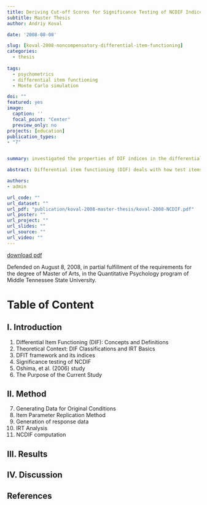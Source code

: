 ```yaml
---
title: Deriving Cut-off Scores for Significance Testing of NCDIF Indices Within the DFIT Framework Through Item Parameter Replication Method
subtitle: Master Thesis
author: Andriy Koval

date: '2008-08-08'

slug: [koval-2008-noncompensatory-differential-item-functioning]
categories:
  - thesis
  
tags:
  - psychometrics
  - differential item functioning
  - Monte Carlo simulation

doi: ""
featured: yes
image: 
  caption: ''
  focal_point: "Center"
  preview_only: no
projects: [education]
publication_types:
- "7"


summary: investigated the properties of DIF indices in the differential functioning of items and tests (DFIT) framework and further tested the power of item parameter replication method (IPR) in identifying biased items within the item response theory (IRT) paradigm. 

abstract: Differential item functioning (DIF) deals with how test items perform in different demographic groups. Although many operationalizations of DIF are proposed, no single approach proves to be exclusively superior. The current study investigated the properties of DIF indices in the differential functioning of items and tests (DFIT) framework and further tested the power of item parameter replication method (IPR) in identifying biased items within the item response theory (IRT) paradigm. The results indicated the IPR method is a useful tool in DIF detection. The source of item parameters covariance structure was found to affect the results only slightly. The results indicated that the proportion of biased items on the test might not be as influential factor as the actual number of biased items. This finding, along with low false negative rates when 99.9th percentile cut-off scores is used, supports the view that sequential elimination of biased items is preferable over the simultaneous detection.

authors:
- admin

url_code: ""
url_dataset: ""
url_pdf: "publication/koval-2008-master-thesis/koval-2008-NCDIF.pdf"
url_poster: ""
url_project: ""
url_slides: ""
url_source: ""
url_video: ""
---
```


[download pdf](koval-2008-NCDIF.pdf)

Defended on  August 8, 2008, in  partial fulfillment of the requirements for the degree of Master of Arts, in the Quantitative Psychology program of Middle Tennessee State University.


# Table of Content

## I. Introduction  
1. Differential Item Functioning (DIF): Concepts and Definitions  
2. Theoretical Context: DIF Classifications and IRT Basics  
2. DFIT framework and its indices  
4. Significance testing of NCDIF  
5. Oshima, et al. (2006) study  
6. The Purpose of the Current Study  

## II. Method 

7. Generating Data for Original Conditions   
8. Item Parameter Replication Method  
9. Generation of response data  
10. IRT Analysis  
11. NCDIF computation

## III. Results

## IV. Discussion  

## References








